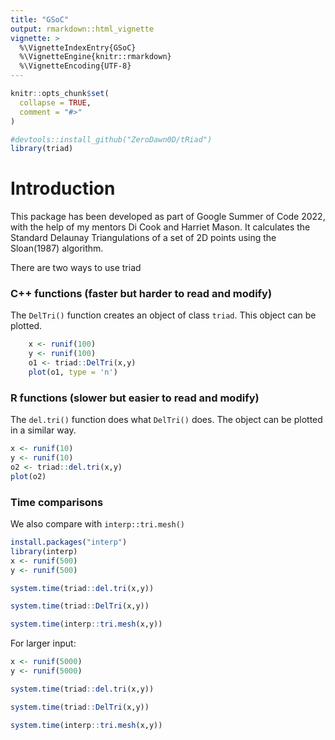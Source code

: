 ```yaml
---
title: "GSoC"
output: rmarkdown::html_vignette
vignette: >
  %\VignetteIndexEntry{GSoC}
  %\VignetteEngine{knitr::rmarkdown}
  %\VignetteEncoding{UTF-8}
---
```


```r
knitr::opts_chunk$set(
  collapse = TRUE,
  comment = "#>"
)
```

```r
#devtools::install_github("ZeroDawn0D/tRiad")
library(triad)
```

# Introduction

This package has been developed as part of Google Summer of Code 2022, with the help of my mentors Di Cook and Harriet Mason. It calculates the Standard Delaunay Triangulations of a set of 2D points using the Sloan(1987) algorithm.

There are two ways to use triad

### C++ functions (faster but harder to read and modify)

The `DelTri()` function creates an object of class `triad`. This object can be plotted.

```r
    x <- runif(100)
    y <- runif(100)
    o1 <- triad::DelTri(x,y)
    plot(o1, type = 'n')
```

### R functions (slower but easier to read and modify)

The `del.tri()` function does what `DelTri()` does. The object can be plotted in a similar way.

```r
x <- runif(10)
y <- runif(10)
o2 <- triad::del.tri(x,y)
plot(o2)

```

### Time comparisons

We also compare with `interp::tri.mesh()`

```r
install.packages("interp")
library(interp)
x <- runif(500)
y <- runif(500)
```

```r
system.time(triad::del.tri(x,y))
```

```r
system.time(triad::DelTri(x,y))
```

```r
system.time(interp::tri.mesh(x,y))
```

For larger input:

```r
x <- runif(5000)
y <- runif(5000)
```

```r
system.time(triad::del.tri(x,y))
```

```r
system.time(triad::DelTri(x,y))
```

```r
system.time(interp::tri.mesh(x,y))
```
